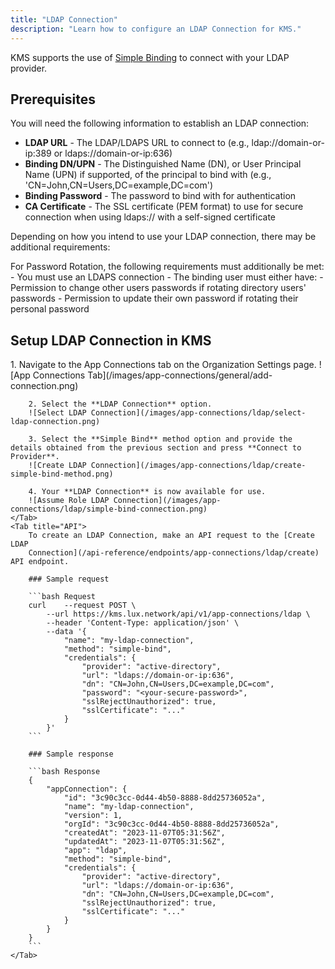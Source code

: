 ```yaml
---
title: "LDAP Connection"
description: "Learn how to configure an LDAP Connection for KMS."
---
```


KMS supports the use of [Simple Binding](https://ldap.com/the-ldap-bind-operation) to connect with your LDAP provider.

## Prerequisites

You will need the following information to establish an LDAP connection:

- **LDAP URL** - The LDAP/LDAPS URL to connect to (e.g., ldap://domain-or-ip:389 or ldaps://domain-or-ip:636)
- **Binding DN/UPN** - The Distinguished Name (DN), or User Principal Name (UPN) if supported, of the principal to bind with (e.g., 'CN=John,CN=Users,DC=example,DC=com')
- **Binding Password** - The password to bind with for authentication
- **CA Certificate** - The SSL certificate (PEM format) to use for secure connection when using ldaps:// with a self-signed certificate

Depending on how you intend to use your LDAP connection, there may be additional requirements:

<Tabs>
    <Tab title="Secret Rotation">
        <Note>
            For Password Rotation, the following requirements must additionally be met:
            - You must use an LDAPS connection
            - The binding user must either have:
                - Permission to change other users passwords if rotating directory users' passwords
                - Permission to update their own password if rotating their personal password
        </Note>
    </Tab>
</Tabs>


## Setup LDAP Connection in KMS

<Tabs>
    <Tab title="KMS UI">
        1. Navigate to the App Connections tab on the Organization Settings page.
        ![App Connections Tab](/images/app-connections/general/add-connection.png)

        2. Select the **LDAP Connection** option.
        ![Select LDAP Connection](/images/app-connections/ldap/select-ldap-connection.png)

        3. Select the **Simple Bind** method option and provide the details obtained from the previous section and press **Connect to Provider**.
        ![Create LDAP Connection](/images/app-connections/ldap/create-simple-bind-method.png)

        4. Your **LDAP Connection** is now available for use.
        ![Assume Role LDAP Connection](/images/app-connections/ldap/simple-bind-connection.png)
    </Tab>
    <Tab title="API">
        To create an LDAP Connection, make an API request to the [Create LDAP
        Connection](/api-reference/endpoints/app-connections/ldap/create) API endpoint.

        ### Sample request

        ```bash Request
        curl    --request POST \
            --url https://kms.lux.network/api/v1/app-connections/ldap \
            --header 'Content-Type: application/json' \
            --data '{
                "name": "my-ldap-connection",
                "method": "simple-bind",
                "credentials": {
                    "provider": "active-directory",
                    "url": "ldaps://domain-or-ip:636",
                    "dn": "CN=John,CN=Users,DC=example,DC=com",
                    "password": "<your-secure-password>",
                    "sslRejectUnauthorized": true,
                    "sslCertificate": "..."
                }
            }'
        ```

        ### Sample response

        ```bash Response
        {
            "appConnection": {
                "id": "3c90c3cc-0d44-4b50-8888-8dd25736052a",
                "name": "my-ldap-connection",
                "version": 1,
                "orgId": "3c90c3cc-0d44-4b50-8888-8dd25736052a",
                "createdAt": "2023-11-07T05:31:56Z",
                "updatedAt": "2023-11-07T05:31:56Z",
                "app": "ldap",
                "method": "simple-bind",
                "credentials": {
                    "provider": "active-directory",
                    "url": "ldaps://domain-or-ip:636",
                    "dn": "CN=John,CN=Users,DC=example,DC=com",
                    "sslRejectUnauthorized": true,
                    "sslCertificate": "..."
                }
            }
        }
        ```
    </Tab>
</Tabs>
